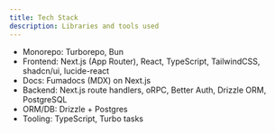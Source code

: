 ```yaml
---
title: Tech Stack
description: Libraries and tools used
---
```


- Monorepo: Turborepo, Bun
- Frontend: Next.js (App Router), React, TypeScript, TailwindCSS, shadcn/ui, lucide-react
- Docs: Fumadocs (MDX) on Next.js
- Backend: Next.js route handlers, oRPC, Better Auth, Drizzle ORM, PostgreSQL
- ORM/DB: Drizzle + Postgres
- Tooling: TypeScript, Turbo tasks
